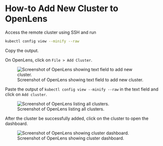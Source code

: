 # How-to Add New Cluster to OpenLens {#sec-openlens-new-cluster}

Access the remote cluster using SSH and run

```bash
kubectl config view --minify --raw
```

Copy the output.

On OpenLens, click on `File > Add Cluster`.

![Screenshot of OpenLens showing text field to add new cluster.](../img/openlens-add-cluster.png)

Paste the output of `kubectl config view --minify --raw` in the text field and click on `Add cluster`.

![Screenshot of OpenLens listing all clusters.](../img/openlens-new-cluster.png)

After the cluster be successfully added, click on the cluster to open the dashboard.

![Screenshot of OpenLens showing cluster dashboard.](../img/openlens-cluster-dashboard.png)
